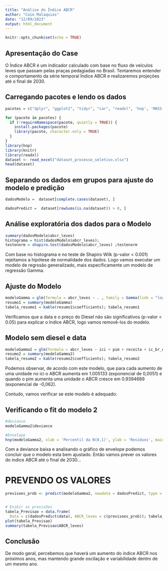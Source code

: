 ```yaml
---
title: "Análise do Índice ABCR"
author: "Caio Malaquias"
date: "12/09/2023"
output: html_document
---
```


```r
knitr::opts_chunk$set(echo = TRUE)
```

## Apresentação do Case

O Índice ABCR é um indicador calculado com base no fluxo de veículos leves que passam pelas praças pedagiadas no Brasil.
Tentaremos entender o comportamento da série temporal Índice ABCR e realizaremos projeções até o final de 2030.

## Carregando pacotes e lendo os dados

```r
pacotes = c("dplyr", "ggplot2", "tidyr", "car", "readxl", 'hnp', 'MASS', 'knitr')

for (pacote in pacotes) {
  if (!requireNamespace(pacote, quietly = TRUE)) {
    install.packages(pacote)
    library(pacote, character.only = TRUE)
  }
}
library(hnp)
library(knitr)
library(readxl)
dataset <- read_excel("dataset_processo_seletivo.xlsx")
head(dataset)
```

## Separando os dados em grupos para ajuste do modelo e predição

```r
dadosModelo =  dataset[complete.cases(dataset), ]

dadosPredict =  dataset[rowSums(is.na(dataset)) > 0, ]
```

## Análise exploratória dos dados para o Modelo
```r
summary(dadosModelo$abcr_leves)
histograma = hist(dadosModelo$abcr_leves); 
testenorm = shapiro.test(dadosModelo$abcr_leves) ;testenorm
```
Com base no histograma e no teste de Shapiro Wilk (p-valor < 0.001) rejeitamos a hipótese de normalidade dos dados. Logo vamos executar um modelo de regrssão generalizado, mais específicamente um modelo de regressão Gamma.

## Ajuste do Modelo

```r
modeloGamma = glm(formula = abcr_leves ~ . , family = Gamma(link = "log"), data = dadosModelo)
resumo1 = summary(modeloGamma)
tabela_resumo1 = kable(resumo1$coefficients); tabela_resumo1
```
Verificamos que a data e o preço do Diesel não são significativos (p-valor < 0.05) para explicar o Indice ABCR, logo vamos removê-los do modelo.

## Modelo sem diesel e data
```r
modeloGamma2 = glm(formula = abcr_leves ~ ici + pim + receita + ic_br_energia + preco_etanol + reservas_internacionais + pmc_moveis_linha_branca + pmc_combustiveis_lubrificantes + pmc_roupa_calcados + pmc_alimentos_bebidas + selic_meta + pim_bens_consumo + pim_manufatura + pim_bens_intermediarios + pim_bens_capital , family = Gamma(link = "log"), data = dadosModelo)
resumo2 = summary(modeloGamma2)
tabela_resumo2 = kable(resumo2$coefficients); tabela_resumo2
```
Podemos observar, de acordo com este modelo, que para cada aumento de uma unidade no ici o ABCR aumenta em 1.005133 (exponencial de 0,0051) e quando o pim aumenta uma unidade o ABCR cresce em 0.9394689 (exponencial de -0,062). 

Contudo, vamos verificar se este modelo é adequado:

## Verificando o fit do modelo 2
```r
#deviance
modeloGamma2$deviance

#Envelope
hnp(modeloGamma2, xlab = 'Percentil da N(0,1)', ylab = 'Resíduos', main = '', cex.axis = 0.7, cex.lab = 0.7); 

```

Com a deviance baixa e analisando o gráfico de envelope podemos concluir que o modelo esta bem ajustado. Então vamos prever os valores do indice ABCR até o final de 2030...

# PREVENDO OS VALORES 
```r
previsoes_prob <- predict(modeloGamma2, newdata = dadosPredict, type = "response")


# Exibir as previsões
tabela_Previsao = data.frame( 
  Data = c(dadosPredict$data), ABCR_leves = c(previsoes_prob)); tabela_Previsao
plot(tabela_Previsao)
summary(tabela_Previsao$ABCR_leves)
```
## Conclusão
De modo geral, percebemos que haverá um aumento do índice ABCR nos próximos anos, mas mantendo grande oscilação e variabilidade dentro de um mesmo ano.